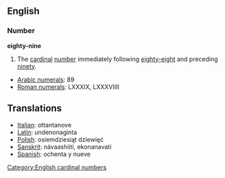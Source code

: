 ==English==
=== Number ===
'''eighty-nine'''

#The [[cardinal]] [[number]] immediately following [[eighty-eight]] and preceding [[ninety]].

*[[w:Arabic Numerals|Arabic numerals]]: 89
*[[w:Roman numerals|Roman numerals]]: LXXXIX, LXXXVIIII

==Translations==
*[[Italian]]: ottantanove
*[[Latin]]: undenonaginta
*[[Polish]]: osiemdziesiąt dziewięć
*[[Sanskrit]]: návaashiiti, ekonanavatí 
*[[Spanish]]: ochenta y nueve

[[Category:English cardinal numbers]]